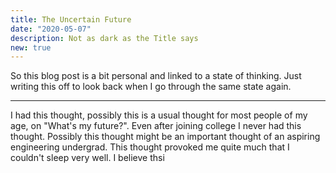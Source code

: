 ```yaml
---
title: The Uncertain Future 
date: "2020-05-07"
description: Not as dark as the Title says
new: true
---
```

So this blog post is a bit personal and linked to a state of thinking. Just writing this off to look back when I go through the same state again.

---
I had this thought, possibly this is a usual thought for most people of my age, on "What's my future?". Even after joining college I never had this thought. Possibly this thought might be an important thought of an aspiring engineering undergrad. This thought provoked me quite much that I couldn't sleep very well. I believe thsi

